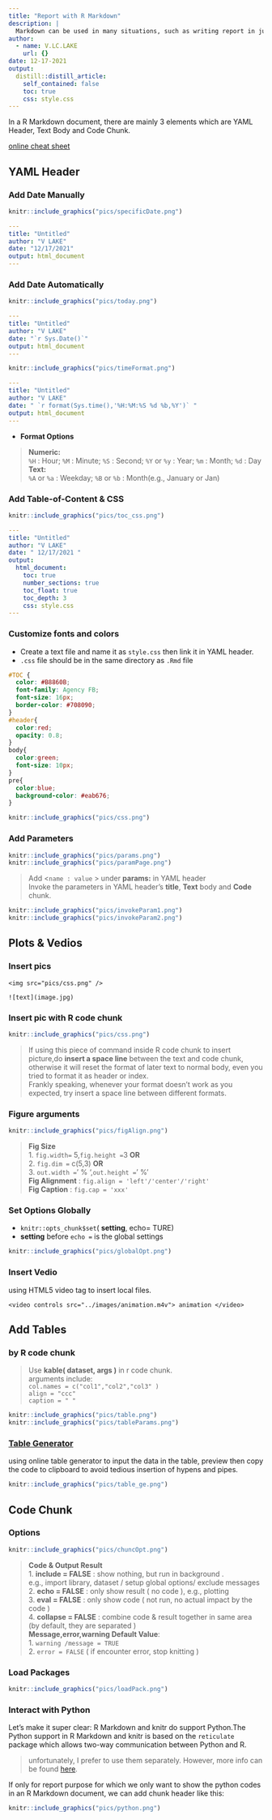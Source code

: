```yaml
---
title: "Report with R Markdown"
description: |
  Markdown can be used in many situations, such as writing report in jupyter notebook, creating distill blog in R studio or simply generating report in html, word or pdf format. Some tips & resources are commonly used. 
author:
  - name: V.LC.LAKE
    url: {}
date: 12-17-2021
output:
  distill::distill_article:
    self_contained: false
    toc: true
    css: style.css
---
```


In a R Markdown document, there are mainly 3 elements which are YAML Header, Text Body and Code Chunk.   

[online cheat sheet](https://www.markdownguide.org/cheat-sheet) 

## YAML Header      
### Add Date Manually     
```r
knitr::include_graphics("pics/specificDate.png")
```
```yaml
---
title: "Untitled"
author: "V LAKE"
date: "12/17/2021"
output: html_document
---

```
### Add Date Automatically

```r
knitr::include_graphics("pics/today.png")
```

```yaml
---
title: "Untitled"
author: "V LAKE"
date: "`r Sys.Date()`"
output: html_document
---
```
```r
knitr::include_graphics("pics/timeFormat.png")
```
```yaml
---
title: "Untitled"
author: "V LAKE"
date: " `r format(Sys.time(),'%H:%M:%S %d %b,%Y')` "
output: html_document
---
```

- **Format Options**    

> **Numeric:**      
  `%H` : Hour;  `%M` : Minute;  `%S` : Second;  `%Y` or `%y` : Year; `%m` : Month; `%d` : Day     
  **Text:**      
  `%A` or `%a` : Weekday; `%B` or `%b` : Month(e.g., January or Jan)  

### Add Table-of-Content & CSS 

```r
knitr::include_graphics("pics/toc_css.png")
```
```yaml
---
title: "Untitled"
author: "V LAKE"
date: " 12/17/2021 "
output: 
  html_document:
    toc: true
    number_sections: true
    toc_float: true
    toc_depth: 3
    css: style.css
---
```
### Customize fonts and colors      

- Create a text file and name it as `style.css` then link it in YAML header.
- `.css` file should be in the same directory as `.Rmd` file
    
```css
#TOC {
  color: #B8860B;
  font-family: Agency FB;
  font-size: 16px;
  border-color: #708090;
}
#header{
  color:red;
  opacity: 0.8;
}
body{
  color:green;
  font-size: 10px;
}
pre{
  color:blue;
  background-color: #eab676;
}
```
```r
knitr::include_graphics("pics/css.png")
```

### Add Parameters

```r
knitr::include_graphics("pics/params.png")
knitr::include_graphics("pics/paramPage.png")
```

> Add <` name : value` > under **params:** in YAML header          
  Invoke the parameters in YAML header's **title**, **Text** body and **Code** chunk.

```r
knitr::include_graphics("pics/invokeParam1.png")
knitr::include_graphics("pics/invokeParam2.png")
```
## Plots & Vedios

### Insert pics

```
<img src="pics/css.png" />
```

```
![text](image.jpg)
```
### Insert pic with R code chunk

```r
knitr::include_graphics("pics/css.png")
```   

> If using this piece of command inside R code chunk to insert picture,do **insert a space line** between the text and code chunk, otherwise it will reset the format of later text to normal body, even you tried to format it as header or index.  
Frankly speaking, whenever your format doesn't work as you expected, try insert a space line between different formats. 

### Figure arguments

```r
knitr::include_graphics("pics/figAlign.png")
```
> **Fig Size**      
  1. `fig.width=` 5,` fig.height =`3  **OR**      
  2. `fig.dim =` c(5,3)  **OR**      
  3. `out.width =`' % ',`out.height =`' %'     
  **Fig Alignment** : ` fig.align = 'left'/'center'/'right' `       
  **Fig Caption** : ` fig.cap = 'xxx' `

### Set Options Globally

- `knitr::opts_chunk$set`( **setting**, echo= TURE)    
- **setting** before `echo =`  is the global settings

```r
knitr::include_graphics("pics/globalOpt.png")
```

### Insert Vedio

using HTML5 video tag to insert local files. 
```
<video controls src="../images/animation.m4v"> animation </video>
```
## Add Tables

### by R code chunk

> Use **kable( dataset, args )** in r code chunk.     
  arguments include:         
`col.names = c("col1","col2","col3" ) `      
`align = "ccc" `         
`caption = " " `   
  
```r
knitr::include_graphics("pics/table.png")
knitr::include_graphics("pics/tableParams.png")
```

### [Table Generator](https://www.tablesgenerator.com/markdown_tables)     

using online table generator to input the data in the table, preview then copy the code to clipboard to avoid tedious insertion of hypens and pipes. 

```r
knitr::include_graphics("pics/table_ge.png")
```

## Code Chunk 

### Options 

```r
knitr::include_graphics("pics/chuncOpt.png")
```

> **Code & Output Result **       
  1. **include = FALSE** : show nothing, but run in background .                  
  e.g., import library, dataset / setup global options/ exclude messages         
  2. **echo = FALSE**  : only show result ( no code ), e.g., plotting         
  3. **eval = FALSE** : only show code ( not run, no actual impact by the code )           
  4. **collapse = FALSE**  : combine code & result together in same area (by default, they are separated )      
  **Message,error,warning  Default Value**:        
  1. `warning /message = TRUE`      
  2. `error = FALSE` ( if encounter error, stop knitting )

### Load Packages

```r
knitr::include_graphics("pics/loadPack.png")
```

### Interact with Python       
Let's  make it super clear: R Markdown and knitr do support Python.The Python support in R Markdown and knitr is based on the `reticulate` package which allows two-way communication between Python and R.   

> unfortunately, I prefer to use them separately. However, more info can be found [here](https://rstudio.github.io/reticulate/). 

If only for report purpose for which we only want to show the python codes in an R Markdown document, we can add chunk header like this:

```r
knitr::include_graphics("pics/python.png")
```

 







